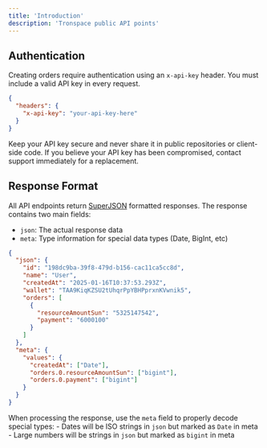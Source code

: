 ```yaml
---
title: 'Introduction'
description: 'Tronspace public API points'
---
```


## Authentication

 Creating orders require authentication using an `x-api-key` header. You must include a valid API key in every request.


```json
{
  "headers": {
    "x-api-key": "your-api-key-here"
  }
}
```

<Warning> Keep your API key secure and never share it in public repositories or client-side code. If you believe your API key has been compromised, contact support immediately for a replacement. </Warning>

## Response Format

All API endpoints return [SuperJSON](https://github.com/blitz-js/superjson) formatted responses. The response contains two main fields:

- `json`: The actual response data
- `meta`: Type information for special data types (Date, BigInt, etc)

```json
{
  "json": {
    "id": "198dc9ba-39f8-479d-b156-cac11ca5cc8d",
    "name": "User",
    "createdAt": "2025-01-16T10:37:53.293Z",
    "wallet": "TAA9KiqKZSU2tUhqrPpYBHPprxnKVwnik5",
    "orders": [
      {
        "resourceAmountSun": "5325147542",
        "payment": "6000100"
      }
    ]
  },
  "meta": {
    "values": {
      "createdAt": ["Date"],
      "orders.0.resourceAmountSun": ["bigint"],
      "orders.0.payment": ["bigint"]
    }
  }
}
```

<Note> When processing the response, use the `meta` field to properly decode special types: - Dates will be ISO strings in `json` but marked as `Date` in meta - Large numbers will be strings in `json` but marked as `bigint` in meta </Note>